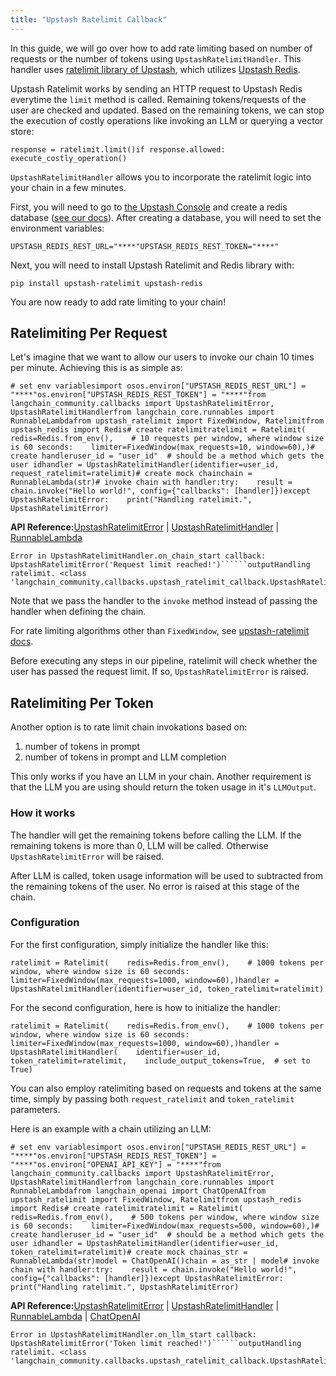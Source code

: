 ```yaml
---
title: "Upstash Ratelimit Callback"
---
```


In this guide, we will go over how to add rate limiting based on number of requests or the number of tokens using `UpstashRatelimitHandler`. This handler uses [ratelimit library of Upstash](https://github.com/upstash/ratelimit-py/), which utilizes [Upstash Redis](https://upstash.com/oss/redis/overall/getstarted).

Upstash Ratelimit works by sending an HTTP request to Upstash Redis everytime the `limit` method is called. Remaining tokens/requests of the user are checked and updated. Based on the remaining tokens, we can stop the execution of costly operations like invoking an LLM or querying a vector store:

```
response = ratelimit.limit()if response.allowed:    execute_costly_operation()
```

`UpstashRatelimitHandler` allows you to incorporate the ratelimit logic into your chain in a few minutes.

First, you will need to go to [the Upstash Console](https://console.upstash.com/login) and create a redis database ([see our docs](https://upstash.com/oss/redis/overall/getstarted)). After creating a database, you will need to set the environment variables:

```
UPSTASH_REDIS_REST_URL="****"UPSTASH_REDIS_REST_TOKEN="****"
```

Next, you will need to install Upstash Ratelimit and Redis library with:

```
pip install upstash-ratelimit upstash-redis
```

You are now ready to add rate limiting to your chain!

## Ratelimiting Per Request

Let's imagine that we want to allow our users to invoke our chain 10 times per minute. Achieving this is as simple as:

```
# set env variablesimport osos.environ["UPSTASH_REDIS_REST_URL"] = "****"os.environ["UPSTASH_REDIS_REST_TOKEN"] = "****"from langchain_community.callbacks import UpstashRatelimitError, UpstashRatelimitHandlerfrom langchain_core.runnables import RunnableLambdafrom upstash_ratelimit import FixedWindow, Ratelimitfrom upstash_redis import Redis# create ratelimitratelimit = Ratelimit(    redis=Redis.from_env(),    # 10 requests per window, where window size is 60 seconds:    limiter=FixedWindow(max_requests=10, window=60),)# create handleruser_id = "user_id"  # should be a method which gets the user idhandler = UpstashRatelimitHandler(identifier=user_id, request_ratelimit=ratelimit)# create mock chainchain = RunnableLambda(str)# invoke chain with handler:try:    result = chain.invoke("Hello world!", config={"callbacks": [handler]})except UpstashRatelimitError:    print("Handling ratelimit.", UpstashRatelimitError)
```

**API Reference:**[UpstashRatelimitError](https://python.langchain.com/api_reference/community/callbacks/langchain_community.callbacks.upstash_ratelimit_callback.UpstashRatelimitError.html) | [UpstashRatelimitHandler](https://python.langchain.com/api_reference/community/callbacks/langchain_community.callbacks.upstash_ratelimit_callback.UpstashRatelimitHandler.html) | [RunnableLambda](https://python.langchain.com/api_reference/core/runnables/langchain_core.runnables.base.RunnableLambda.html)

```````
Error in UpstashRatelimitHandler.on_chain_start callback: UpstashRatelimitError('Request limit reached!')``````outputHandling ratelimit. <class 'langchain_community.callbacks.upstash_ratelimit_callback.UpstashRatelimitError'>
```````

Note that we pass the handler to the `invoke` method instead of passing the handler when defining the chain.

For rate limiting algorithms other than `FixedWindow`, see [upstash-ratelimit docs](https://github.com/upstash/ratelimit-py?tab=readme-ov-file#ratelimiting-algorithms).

Before executing any steps in our pipeline, ratelimit will check whether the user has passed the request limit. If so, `UpstashRatelimitError` is raised.

## Ratelimiting Per Token

Another option is to rate limit chain invokations based on:

1. number of tokens in prompt
2. number of tokens in prompt and LLM completion

This only works if you have an LLM in your chain. Another requirement is that the LLM you are using should return the token usage in it's `LLMOutput`.

### How it works

The handler will get the remaining tokens before calling the LLM. If the remaining tokens is more than 0, LLM will be called. Otherwise `UpstashRatelimitError` will be raised.

After LLM is called, token usage information will be used to subtracted from the remaining tokens of the user. No error is raised at this stage of the chain.

### Configuration

For the first configuration, simply initialize the handler like this:

```
ratelimit = Ratelimit(    redis=Redis.from_env(),    # 1000 tokens per window, where window size is 60 seconds:    limiter=FixedWindow(max_requests=1000, window=60),)handler = UpstashRatelimitHandler(identifier=user_id, token_ratelimit=ratelimit)
```

For the second configuration, here is how to initialize the handler:

```
ratelimit = Ratelimit(    redis=Redis.from_env(),    # 1000 tokens per window, where window size is 60 seconds:    limiter=FixedWindow(max_requests=1000, window=60),)handler = UpstashRatelimitHandler(    identifier=user_id,    token_ratelimit=ratelimit,    include_output_tokens=True,  # set to True)
```

You can also employ ratelimiting based on requests and tokens at the same time, simply by passing both `request_ratelimit` and `token_ratelimit` parameters.

Here is an example with a chain utilizing an LLM:

```
# set env variablesimport osos.environ["UPSTASH_REDIS_REST_URL"] = "****"os.environ["UPSTASH_REDIS_REST_TOKEN"] = "****"os.environ["OPENAI_API_KEY"] = "****"from langchain_community.callbacks import UpstashRatelimitError, UpstashRatelimitHandlerfrom langchain_core.runnables import RunnableLambdafrom langchain_openai import ChatOpenAIfrom upstash_ratelimit import FixedWindow, Ratelimitfrom upstash_redis import Redis# create ratelimitratelimit = Ratelimit(    redis=Redis.from_env(),    # 500 tokens per window, where window size is 60 seconds:    limiter=FixedWindow(max_requests=500, window=60),)# create handleruser_id = "user_id"  # should be a method which gets the user idhandler = UpstashRatelimitHandler(identifier=user_id, token_ratelimit=ratelimit)# create mock chainas_str = RunnableLambda(str)model = ChatOpenAI()chain = as_str | model# invoke chain with handler:try:    result = chain.invoke("Hello world!", config={"callbacks": [handler]})except UpstashRatelimitError:    print("Handling ratelimit.", UpstashRatelimitError)
```

**API Reference:**[UpstashRatelimitError](https://python.langchain.com/api_reference/community/callbacks/langchain_community.callbacks.upstash_ratelimit_callback.UpstashRatelimitError.html) | [UpstashRatelimitHandler](https://python.langchain.com/api_reference/community/callbacks/langchain_community.callbacks.upstash_ratelimit_callback.UpstashRatelimitHandler.html) | [RunnableLambda](https://python.langchain.com/api_reference/core/runnables/langchain_core.runnables.base.RunnableLambda.html) | [ChatOpenAI](https://python.langchain.com/api_reference/openai/chat_models/langchain_openai.chat_models.base.ChatOpenAI.html)

```````
Error in UpstashRatelimitHandler.on_llm_start callback: UpstashRatelimitError('Token limit reached!')``````outputHandling ratelimit. <class 'langchain_community.callbacks.upstash_ratelimit_callback.UpstashRatelimitError'>
```````
